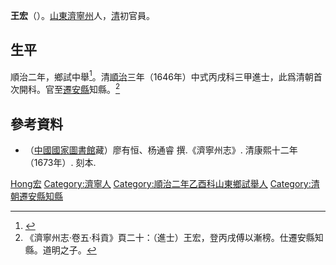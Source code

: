 {{Otheruses|other=名为王宏的其他人物|王宏}}

'''王宏'''（{{bd|？||？}}）。[[山東|山東]][[濟寧州|濟寧州]]人，[[清|清]]初官員。

==生平==
順治二年，鄉試中舉<ref>{{cite book|editor=刘廷銮，孙家兰|title=山东明清进士通览 清代卷|date=2014年12月|publisher=济南：山东文艺出版社|isbn=7-5329-4771-8|pages=15|accessdate=2017-04-23}}</ref>。清[[順治|順治]]三年（1646年）中式丙戌科三甲進士，此爲清朝首次開科。官至[[遷安縣|遷安縣]]知縣。<ref>《濟寧州志·卷五·科貢》頁二十：（進士）王宏，登丙戌傅以漸榜。仕遷安縣知縣。道明之子。</ref>

==參考資料==
{{reflist}}
*（[[中國國家圖書館|中國國家圖書館]]藏）廖有恒、杨通睿 撰.《濟寧州志》. 清康熙十二年（1673年）. 刻本.

{{順治三年丙戌科殿試金榜}}

{{Authority control}}

{{DEFAULTSORT:Wang王}}
[[Category:王姓|Hong宏]]
[[Category:濟寧人|Category:濟寧人]]
[[Category:順治二年乙酉科山東鄉試舉人|Category:順治二年乙酉科山東鄉試舉人]]
[[Category:清朝遷安縣知縣|Category:清朝遷安縣知縣]]